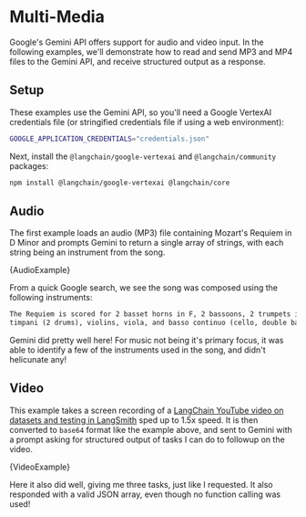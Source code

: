 # Multi-Media

Google's Gemini API offers support for audio and video input.
In the following examples, we'll demonstrate how to read and send MP3 and MP4 files to the Gemini API, and receive structured output as a response.

## Setup

These examples use the Gemini API, so you'll need a Google VertexAI credentials file (or stringified credentials file if using a web environment):

```bash
GOOGLE_APPLICATION_CREDENTIALS="credentials.json"
```

Next, install the `@langchain/google-vertexai` and `@langchain/community` packages:


<IntegrationInstallTooltip></IntegrationInstallTooltip>

```bash npm2yarn
npm install @langchain/google-vertexai @langchain/core
```

## Audio

The first example loads an audio (MP3) file containing Mozart's Requiem in D Minor and prompts Gemini to return a single array of strings, with each string being an instrument from the song.



<CodeBlock language="typescript">{AudioExample}</CodeBlock>

From a quick Google search, we see the song was composed using the following instruments:

```txt
The Requiem is scored for 2 basset horns in F, 2 bassoons, 2 trumpets in D, 3 trombones (alto, tenor, and bass),
timpani (2 drums), violins, viola, and basso continuo (cello, double bass, and organ). 
```

Gemini did pretty well here! For music not being it's primary focus, it was able to identify a few of the instruments used in the song, and didn't helicunate any!

## Video

This example takes a screen recording of a [LangChain YouTube video on datasets and testing in LangSmith](https://www.youtube.com/watch?v=N9hjO-Uy1Vo) sped up to 1.5x speed.
It is then converted to `base64` format like the example above, and sent to Gemini with a prompt asking for structured output of tasks I can do to followup on the video.


<CodeBlock language="typescript">{VideoExample}</CodeBlock>

Here it also did well, giving me three tasks, just like I requested. It also responded with a valid JSON array, even though no function calling was used!